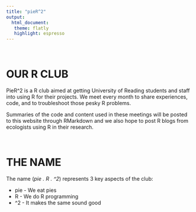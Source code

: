 ```yaml
---
title: "pieR^2"
output:
  html_document:
   theme: flatly
   highlight: espresso
---
```


<br/>  

# OUR R CLUB 

PieR^2 is a R club aimed at getting University of Reading students and staff into using R for their projects. We meet every month to share experiences, code, and to troubleshoot those pesky R problems. 

Summaries of the code and content used in these meetings will be posted to this website through RMarkdown and we also hope to post R blogs from ecologists using R in their research.

<br/>

# THE NAME

The name (*pie . R . ^2*) represents 3 key aspects of the club:

* pie -  We eat pies 
* R   -  We do R programming
* ^2  -  It makes the same sound good

